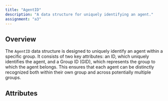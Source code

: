 ```yaml
---
title: "AgentID" 
description: "A data structure for uniquely identifying an agent."
assignment: "a3"
---
```


## Overview

The `AgentID` data structure is designed to uniquely identify an agent within a specific group. It consists of two key attributes:
an ID, which uniquely identifies the agent, and a Group ID (GID), which represents the group to which the agent belongs.
This ensures that each agent can be distinctly recognized both within their own group and across potentially multiple groups.

## Attributes

<Attribute
  name="id"
  type="int"
  description="An integer that uniquely identifies the agent within a group."
/>

<Attribute
  name="gid"
  type="int"
  description="An integer that represents the group identifier for the agent."
/>

